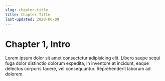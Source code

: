 ```yaml
---
slug: chapter-title
title: Chapter Title
last-updated: 2020-06-09
---
```


# Chapter 1, Intro

Lorem ipsum dolor sit amet consectetur adipisicing elit. Libero saepe sequi fuga dolor distinctio dolorum expedita, in inventore at incidunt, eaque delectus corporis facere, vel consequuntur. Reprehenderit laborum ad dolorem.
